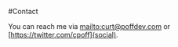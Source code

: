 #Contact

You can reach me via [mailto:curt@poffdev.com](e-mail) or [https://twitter.com/cpoff](social).
